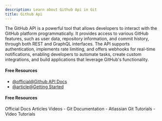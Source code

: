 ```yaml
---
description: Learn about Github Api in Git
title: Github Api
---
```


The GitHub API is a powerful tool that allows developers to interact with the GitHub platform programmatically. It provides access to various GitHub features, such as user data, repository information, and commit history, through both REST and GraphQL interfaces. The API supports authentication, implements rate limiting, and offers webhooks for real-time notifications, enabling developers to automate tasks, create custom integrations, and build applications that leverage GitHub's functionality.

#### Free Resources

- [@official@Github API Docs](https://docs.github.com/en/rest?apiVersion=2022-11-28)
- [@article@Getting Started](https://docs.github.com/en/rest/using-the-rest-api/getting-started-with-the-rest-api?apiVersion=2022-11-28)

#### Free Resources

<Tabs defaultValue="official">
<TabsList>
<TabsTrigger value="official">Official Docs</TabsTrigger>
<TabsTrigger value="article">Articles</TabsTrigger>
<TabsTrigger value="video">Videos</TabsTrigger>
</TabsList>

<TabsContent value="official">
- <Link href="https://git-scm.com/docs">Git Documentation</Link>
</TabsContent>
<TabsContent value="article">
- <Link href="https://www.atlassian.com/git/tutorials">Atlassian Git Tutorials</Link>
</TabsContent>
<TabsContent value="video">
- <Link href="https://www.youtube.com/results?search_query=git+github-api+tutorial">Video Tutorials</Link>
</TabsContent>
</Tabs>

<Outlet path="5-github/basics/github-api" />
